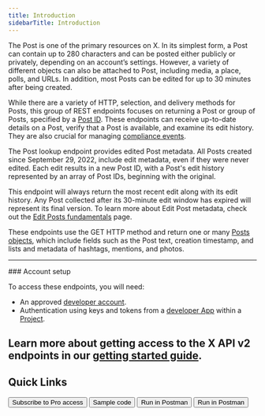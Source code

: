 ```yaml
---
title: Introduction
sidebarTitle: Introduction
---
```



The Post is one of the primary resources on X. In its simplest form, a Post can contain up to 280 characters and can be posted either publicly or privately, depending on an account’s settings. However, a variety of different objects can also be attached to Post, including media, a place, polls, and URLs. In addition, most Posts can be edited for up to 30 minutes after being created.

While there are a variety of HTTP, selection, and delivery methods for Posts, this group of REST endpoints focuses on returning a Post or group of Posts, specified by a [Post ID](/resources/fundamentals/x-ids). These endpoints can receive up-to-date details on a Post, verify that a Post is available, and examine its edit history. They are also crucial for managing [compliance events](/x-api/enterprise-gnip-2.0/fundamentals/firehouse).

The Post lookup endpoint provides edited Post metadata. All Posts created since September 29, 2022, include edit metadata, even if they were never edited. Each edit results in a new Post ID, with a Post's edit history represented by an array of Post IDs, beginning with the original.

This endpoint will always return the most recent edit along with its edit history. Any Post collected after its 30-minute edit window has expired will represent its final version. To learn more about Edit Post metadata, check out the [Edit Posts fundamentals](/x-api/fundamentals/edit-posts) page.

These endpoints use the GET HTTP method and return one or many [Posts objects](/x-api/fundamentals/data-dictionary), which include fields such as the Post text, creation timestamp, and lists and metadata of hashtags, mentions, and photos.

---
<Note>
### Account setup

To access these endpoints, you will need:

- An approved [developer account](https://developer.x.com/en/portal/petition/essential/basic-info).
- Authentication using keys and tokens from a [developer App](/resources/fundamentals/developer-apps) within a [Project](/resources/fundamentals/projects).

Learn more about getting access to the X API v2 endpoints in our [getting started guide](/x-api/getting-started/getting-access).
</Note>
---

## Quick Links

<div className="flex space-x-2.5">
  <Button href="Quickstart">
    Subscribe to Pro access
  </Button>
  <Button href="https://github.com/xdevplatform/Twitter-API-v2-sample-code">
    Sample code
  </Button>
  <Button href="https://www.postman.com/twitter/twitter-s-public-workspace/collection/9956214-784efcda-ed4c-4491-a4c0-a26470a67400?ctx=documentation">
    Run in Postman
  </Button>
  <Button href="https://developer.twitter.com/apitools/api?endpoint=/2/tweets&method=get">
    Run in Postman
  </Button>
</div>